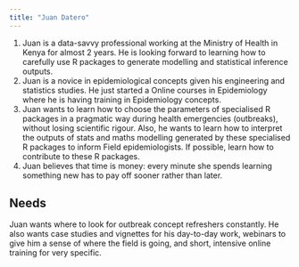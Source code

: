 ```yaml
---
title: "Juan Datero"
---
```


1.  Juan is a data-savvy professional working at the Ministry of Health in Kenya for almost 2 years. He is looking forward to learning how to carefully use R packages to generate modelling and statistical inference outputs.
2.  Juan is a novice in epidemiological concepts given his engineering and statistics studies. He just started a Online courses in Epidemiology where he is having training in Epidemiology concepts.
3.  Juan wants to learn how to choose the parameters of specialised R packages in a pragmatic way during health emergencies (outbreaks), without losing scientific rigour. Also, he wants to learn how to interpret the outputs of stats and maths modelling generated by these specialised R packages to inform Field epidemiologists. If possible, learn how to contribute to these R packages.
4.  Juan believes that time is money: every minute she spends learning something new has to pay off sooner rather than later.

## Needs

Juan wants where to look for outbreak concept refreshers constantly. He also wants case studies and vignettes for his day-to-day work, webinars to give him a sense of where the field is going, and short, intensive online training for very specific.
